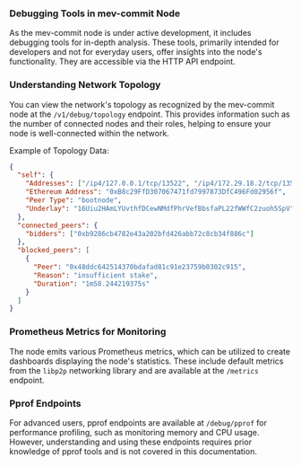 ### **Debugging Tools in mev-commit Node**

As the mev-commit node is under active development, it includes debugging tools for in-depth analysis.
These tools, primarily intended for developers and not for everyday users, offer insights into the node's functionality.
They are accessible via the HTTP API endpoint.

### **Understanding Network Topology**

You can view the network's topology as recognized by the mev-commit node at the `/v1/debug/topology` endpoint.
This provides information such as the number of connected nodes and their roles, helping to ensure your node is well-connected within the network.

Example of Topology Data:

```json
{
  "self": {
    "Addresses": ["/ip4/127.0.0.1/tcp/13522", "/ip4/172.29.18.2/tcp/13522"],
    "Ethereum Address": "0xB8c29FfD307067471fd7997873DfC496Fd02956f",
    "Peer Type": "bootnode",
    "Underlay": "16Uiu2HAmLYUvthfDCewNMdfPhrVefBbsfaPL22fWWfC2zuoh5SpV"
  },
  "connected_peers": {
    "bidders": ["0xb9286cb4782e43a202bfd426abb72c8cb34f886c"]
  },
  "blocked_peers": [
    {
      "Peer": "0x48ddc642514370bdafad81c91e23759b0302c915",
      "Reason": "insufficient stake",
      "Duration": "1m58.244219375s"
    }
  ]
}
```

### **Prometheus Metrics for Monitoring**

The node emits various Prometheus metrics, which can be utilized to create dashboards displaying the node's statistics.
These include default metrics from the `libp2p` networking library and are available at the `/metrics` endpoint.

### **Pprof Endpoints**

For advanced users, pprof endpoints are available at `/debug/pprof` for performance profiling, such as monitoring memory and CPU usage.
However, understanding and using these endpoints requires prior knowledge of pprof tools and is not covered in this documentation.
